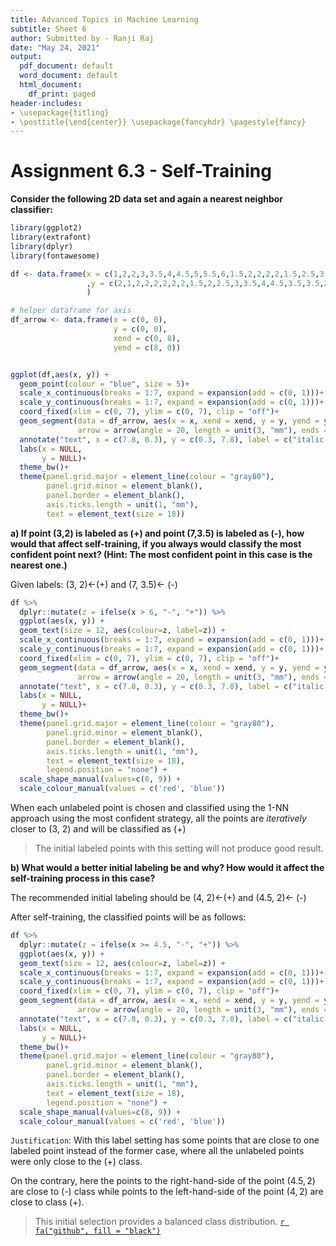 ---
title: Advanced Topics in Machine Learning
subtitle: Sheet 6
author: Submitted by - Ranji Raj
date: "May 24, 2021"
output:
  pdf_document: default
  word_document: default
  html_document:
    df_print: paged
header-includes:
- \usepackage{titling}
- \posttitle{\end{center}} \usepackage{fancyhdr} \pagestyle{fancy} 
---

# **Assignment 6.3 - Self-Training**

__Consider the following 2D data set and again a nearest neighbor classifier:__

```{r , echo=FALSE, out.width = '70%', fig.align="center", warning=F, message=F}

library(ggplot2)
library(extrafont)
library(dplyr)
library(fontawesome)

df <- data.frame(x = c(1,2,2,3,3.5,4,4.5,5,5.5,6,1.5,2,2,2,2,1.5,2.5,3,3,3,3,5.5,5,6,5.5,7)
                 ,y = c(2,1,2,2,2,2,2,2,1.5,2,2.5,3,3.5,4,4.5,3.5,3.5,2,3,3.5,4,2.5,3,3,4,3.5)
                 )

# helper dataframe for axis
df_arrow <- data.frame(x = c(0, 0),
                       y = c(0, 0),
                       xend = c(0, 8),
                       yend = c(8, 0)) 


ggplot(df,aes(x, y)) + 
  geom_point(colour = "blue", size = 5)+
  scale_x_continuous(breaks = 1:7, expand = expansion(add = c(0, 1)))+
  scale_y_continuous(breaks = 1:7, expand = expansion(add = c(0, 1)))+
  coord_fixed(xlim = c(0, 7), ylim = c(0, 7), clip = "off")+
  geom_segment(data = df_arrow, aes(x = x, xend = xend, y = y, yend = yend), size = 0.75, colour = "black",
               arrow = arrow(angle = 20, length = unit(3, "mm"), ends = "last", type = "closed"), linejoin = "mitre") +
  annotate("text", x = c(7.8, 0.3), y = c(0.3, 7.8), label = c("italic(x)", "italic(y)"), parse = TRUE, size = 6)+
  labs(x = NULL,
       y = NULL)+
  theme_bw()+
  theme(panel.grid.major = element_line(colour = "gray80"),
        panel.grid.minor = element_blank(),
        panel.border = element_blank(),
        axis.ticks.length = unit(1, "mm"),
        text = element_text(size = 18))
```

__a) If point (3,2) is labeled as (+) and point (7,3.5) is labeled as (-), how would that affect self-training, if you always would classify the most confident point next? (Hint: The most confident point in this case is the nearest one.)__

Given labels:  (3, 2)$\gets$(+)  and  (7, 3.5)$\gets$ (-)

```{r a, echo=FALSE, out.width = '70%', fig.align="center", warning=F, message=F}

df %>% 
  dplyr::mutate(z = ifelse(x > 6, "-", "+")) %>%
  ggplot(aes(x, y)) +
  geom_text(size = 12, aes(colour=z, label=z)) +
  scale_x_continuous(breaks = 1:7, expand = expansion(add = c(0, 1)))+
  scale_y_continuous(breaks = 1:7, expand = expansion(add = c(0, 1)))+
  coord_fixed(xlim = c(0, 7), ylim = c(0, 7), clip = "off")+
  geom_segment(data = df_arrow, aes(x = x, xend = xend, y = y, yend = yend), size = 0.75, colour = "black",
               arrow = arrow(angle = 20, length = unit(3, "mm"), ends = "last", type = "closed"), linejoin = "mitre") +
  annotate("text", x = c(7.8, 0.3), y = c(0.3, 7.8), label = c("italic(x)", "italic(y)"), parse = TRUE, size = 6)+
  labs(x = NULL,
       y = NULL)+
  theme_bw()+
  theme(panel.grid.major = element_line(colour = "gray80"),
        panel.grid.minor = element_blank(),
        panel.border = element_blank(),
        axis.ticks.length = unit(1, "mm"),
        text = element_text(size = 18),
        legend.position = "none") +
  scale_shape_manual(values=c(8, 9)) +
  scale_colour_manual(values = c('red', 'blue'))
```

When each unlabeled point is chosen and classified using the 1-NN approach using the most confident strategy, all the points are _iteratively_ closer to (3, 2) and will be classified as (+)

> The initial labeled points with this setting will not produce good result.

__b) What would a better initial labeling be and why? How would it affect the self-training process in this case?__

The recommended initial labeling should be (4, 2)$\gets$(+)  and  (4.5, 2)$\gets$ (-)

After self-training, the classified points will be as follows:

```{r b, echo=FALSE, out.width = '70%', fig.align="center", warning=F, message=F}

df %>% 
  dplyr::mutate(z = ifelse(x >= 4.5, "-", "+")) %>%
  ggplot(aes(x, y)) +
  geom_text(size = 12, aes(colour=z, label=z)) +
  scale_x_continuous(breaks = 1:7, expand = expansion(add = c(0, 1)))+
  scale_y_continuous(breaks = 1:7, expand = expansion(add = c(0, 1)))+
  coord_fixed(xlim = c(0, 7), ylim = c(0, 7), clip = "off")+
  geom_segment(data = df_arrow, aes(x = x, xend = xend, y = y, yend = yend), size = 0.75, colour = "black",
               arrow = arrow(angle = 20, length = unit(3, "mm"), ends = "last", type = "closed"), linejoin = "mitre") +
  annotate("text", x = c(7.8, 0.3), y = c(0.3, 7.8), label = c("italic(x)", "italic(y)"), parse = TRUE, size = 6)+
  labs(x = NULL,
       y = NULL)+
  theme_bw()+
  theme(panel.grid.major = element_line(colour = "gray80"),
        panel.grid.minor = element_blank(),
        panel.border = element_blank(),
        axis.ticks.length = unit(1, "mm"),
        text = element_text(size = 18),
        legend.position = "none") +
  scale_shape_manual(values=c(8, 9)) +
  scale_colour_manual(values = c('red', 'blue'))
```

`Justification`: With this label setting has some points that are close to one labeled point instead of the former case, where all the unlabeled points were only close to the (+) class.

On the contrary, here the points to the right-hand-side of the point $(4.5, 2)$ are close to (-) class while points to the left-hand-side of the point $(4, 2)$ are close to class (+). 

> This initial selection provides a balanced class distribution. [`r fa("github", fill = "black")`](https://github.com/ranjiGT/ATiML-amendments)
